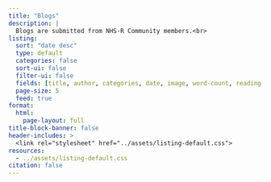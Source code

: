 ```yaml
---
title: "Blogs"
description: |
  Blogs are submitted from NHS-R Community members.<br>
listing: 
  sort: "date desc"
  type: default
  categories: false
  sort-ui: false
  filter-ui: false
  fields: [title, author, categories, date, image, word-count, reading-time]
  page-size: 5
  feed: true
format: 
  html: 
    page-layout: full
title-block-banner: false
header-includes: >
  <link rel="stylesheet" href="../assets/listing-default.css">
resources:
  - ../assets/listing-default.css
citation: false
---
```


<!-- Image by <a href="https://pixabay.com/users/andrys-439428/?utm_source=link-attribution&utm_medium=referral&utm_campaign=image&utm_content=447577">Andrys Stienstra</a> from <a href="https://pixabay.com//?utm_source=link-attribution&utm_medium=referral&utm_campaign=image&utm_content=447577">Pixabay</a> -->